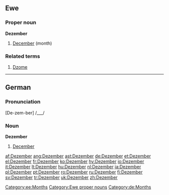 ==Ewe==
===Proper noun===
'''Dezember'''

# [[December]] (month)

===Related terms===
# [[Dzome]]

[[Category:ee:Months]]
[[Category:Ewe proper nouns]]

----

==German==

===Pronunciation===
[De-zem-ber] /___/

===Noun===
'''Dezember'''
# [[December]]

[[Category:de:Months]]

[[af:Dezember]]
[[ang:Dezember]]
[[ast:Dezember]]
[[de:Dezember]]
[[et:Dezember]]
[[el:Dezember]]
[[fr:Dezember]]
[[ko:Dezember]]
[[hy:Dezember]]
[[io:Dezember]]
[[it:Dezember]]
[[lt:Dezember]]
[[hu:Dezember]]
[[nl:Dezember]]
[[ja:Dezember]]
[[pl:Dezember]]
[[pt:Dezember]]
[[ro:Dezember]]
[[ru:Dezember]]
[[fi:Dezember]]
[[sv:Dezember]]
[[tr:Dezember]]
[[uk:Dezember]]
[[zh:Dezember]]